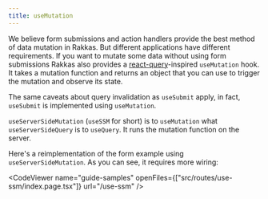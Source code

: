 ```yaml
---
title: useMutation
---
```


We believe form submissions and action handlers provide the best method of data mutation in Rakkas. But different applications have different requirements. If you want to mutate some data without using form submissions Rakkas also provides a [react-query](https://react-query.tanstack.com)-inspired `useMutation` hook. It takes a mutation function and returns an object that you can use to trigger the mutation and observe its state.

The same caveats about query invalidation as `useSubmit` apply, in fact, `useSubmit` is implemented using `useMutation`.

`useServerSideMutation` (`useSSM` for short) is to `useMutation` what `useServerSideQuery` is to `useQuery`. It runs the mutation function on the server.

Here's a reimplementation of the form example using `useServerSideMutation`. As you can see, it requires more wiring:

<CodeViewer
	name="guide-samples"
	openFiles={["src/routes/use-ssm/index.page.tsx"]}
	url="/use-ssm"
/>
